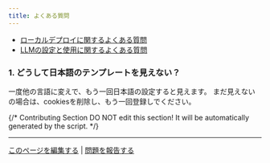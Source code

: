 ```yaml
---
title: よくある質問
---
```



* [ローカルデプロイに関するよくある質問](./install-faq)
* [LLMの設定と使用に関するよくある質問](./llms-use-faq)

### 1. どうして日本語のテンプレートを見えない？

一度他の言語に変えで、もう一回日本語の設定すると見えます。
まだ見えないの場合は、cookiesを削除し、もう一回登録しでください。

{/*
Contributing Section
DO NOT edit this section!
It will be automatically generated by the script.
*/}

---

[このページを編集する](https://github.com/langgenius/dify-docs/edit/main/ja-jp/learn-more/faq/README.mdx) | [問題を報告する](https://github.com/langgenius/dify-docs/issues/new?title=ドキュメントの問題%3A%20&body=%23%23%20問題の説明%0A%3C%21--%20発見した問題について簡単に説明してください%20--%3E%0A%0A%23%23%20ページリンク%0Ahttps%3A%2F%2Fgithub.com%2Flanggenius%2Fdify-docs%2Fblob%2Fmain%2Fja-jp/learn-more/faq%2FREADME.mdx%0A%0A%23%23%20提案される変更%0A%3C%21--%20特定の変更案がある場合は、ここで説明してください%20--%3E%0A%0A%3C%21--%20ドキュメントの品質向上にご協力いただきありがとうございます！%20--%3E)

